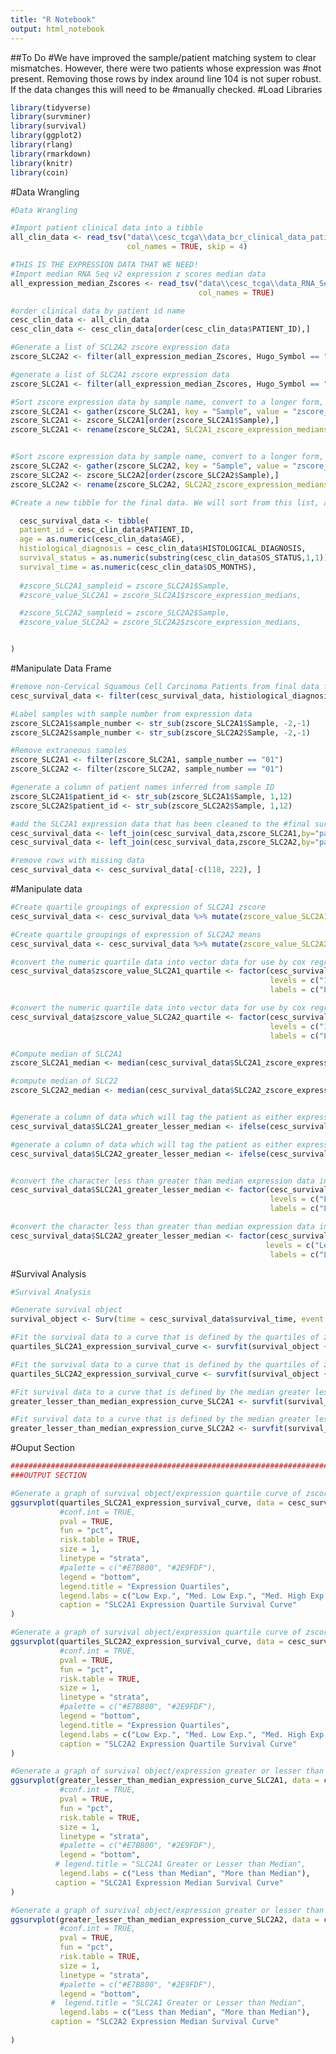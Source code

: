 ---
title: "R Notebook"
output: html_notebook
---

##To Do
#We have improved the sample/patient matching system to clear mismatches. However, there were two patients whose expression was #not present. Removing those rows by index around line 104 is not super robust. If the data changes this will need to be #manually checked.
#Load Libraries
```{r}
library(tidyverse) 
library(survminer)
library(survival)
library(ggplot2)
library(rlang)
library(rmarkdown)
library(knitr)
library(coin)
```

#Data Wrangling
```{r}
#Data Wrangling

#Import patient clinical data into a tibble
all_clin_data <- read_tsv("data\\cesc_tcga\\data_bcr_clinical_data_patient.txt", 
                          col_names = TRUE, skip = 4)

#THIS IS THE EXPRESSION DATA THAT WE NEED!
#Import median RNA Seq v2 expression z scores median data
all_expression_median_Zscores <- read_tsv("data\\cesc_tcga\\data_RNA_Seq_v2_mRNA_median_Zscores.txt",
                                          col_names = TRUE)

#order clinical data by patient id name
cesc_clin_data <- all_clin_data
cesc_clin_data <- cesc_clin_data[order(cesc_clin_data$PATIENT_ID),]

#Generate a list of SCL2A2 zscore expression data
zscore_SLC2A2 <- filter(all_expression_median_Zscores, Hugo_Symbol == "SLC2A2")

#generate a list of SLC2A1 zscore expression data
zscore_SLC2A1 <- filter(all_expression_median_Zscores, Hugo_Symbol == "SLC2A1")

#Sort zscore expression data by sample name, convert to a longer form, SLC2A2
zscore_SLC2A1 <- gather(zscore_SLC2A1, key = "Sample", value = "zscore_expression_medians", 3:308)
zscore_SLC2A1 <- zscore_SLC2A1[order(zscore_SLC2A1$Sample),]
zscore_SLC2A1 <- rename(zscore_SLC2A1, SLC2A1_zscore_expression_medians = zscore_expression_medians)


#Sort zscore expression data by sample name, convert to a longer form, SLC2A1
zscore_SLC2A2 <- gather(zscore_SLC2A2, key = "Sample", value = "zscore_expression_medians", 3:308)
zscore_SLC2A2 <- zscore_SLC2A2[order(zscore_SLC2A2$Sample),]
zscore_SLC2A2 <- rename(zscore_SLC2A2, SLC2A2_zscore_expression_medians = zscore_expression_medians)
```



```{r}

#Create a new tibble for the final data. We will sort from this list, and then do a sample ID check to load it with expression data.

  cesc_survival_data <- tibble(
  patient_id = cesc_clin_data$PATIENT_ID,
  age = as.numeric(cesc_clin_data$AGE),
  histiological_diagnosis = cesc_clin_data$HISTOLOGICAL_DIAGNOSIS,
  survival_status = as.numeric(substring(cesc_clin_data$OS_STATUS,1,1)),
  survival_time = as.numeric(cesc_clin_data$OS_MONTHS),
  
  #zscore_SLC2A1_sampleid = zscore_SLC2A1$Sample,
  #zscore_value_SLC2A1 = zscore_SLC2A1$zscore_expression_medians,

  #zscore_SLC2A2_sampleid = zscore_SLC2A2$Sample,
  #zscore_value_SLC2A2 = zscore_SLC2A2$zscore_expression_medians,


)


```


#Manipulate Data Frame
```{r}
#remove non-Cervical Squamous Cell Carcinoma Patients from final data frame
cesc_survival_data <- filter(cesc_survival_data, histiological_diagnosis == "Cervical Squamous Cell Carcinoma")

#Label samples with sample number from expression data
zscore_SLC2A1$sample_number <- str_sub(zscore_SLC2A1$Sample, -2,-1)
zscore_SLC2A2$sample_number <- str_sub(zscore_SLC2A2$Sample, -2,-1)

#Remove extraneous samples
zscore_SLC2A1 <- filter(zscore_SLC2A1, sample_number == "01")
zscore_SLC2A2 <- filter(zscore_SLC2A2, sample_number == "01")

#generate a column of patient names inferred from sample ID
zscore_SLC2A1$patient_id <- str_sub(zscore_SLC2A1$Sample, 1,12)
zscore_SLC2A2$patient_id <- str_sub(zscore_SLC2A2$Sample, 1,12)

#add the SLC2A1 expression data that has been cleaned to the #final survival analysis data frame
cesc_survival_data <- left_join(cesc_survival_data,zscore_SLC2A1,by="patient_id")
cesc_survival_data <- left_join(cesc_survival_data,zscore_SLC2A2,by="patient_id")

#remove rows with missing data
cesc_survival_data <- cesc_survival_data[-c(118, 222), ]

```  



#Manipulate data
```{r}

#Create quartile groupings of expression of SLC2A1 zscore
cesc_survival_data <- cesc_survival_data %>% mutate(zscore_value_SLC2A1_quartile = ntile(cesc_survival_data$SLC2A1_zscore_expression_medians, 4))

#Create quartile groupings of expression of SLC2A2 means
cesc_survival_data <- cesc_survival_data %>% mutate(zscore_value_SLC2A2_quartile = ntile(cesc_survival_data$SLC2A2_zscore_expression_medians, 4))

#convert the numeric quartile data into vector data for use by cox regression
cesc_survival_data$zscore_value_SLC2A1_quartile <- factor(cesc_survival_data$zscore_value_SLC2A1_quartile,
                                                          levels = c("1","2","3","4"),
                                                          labels = c("Low Exp.", "Med. Low Exp.", "Med. High Exp.", "High Exp."))

#convert the numeric quartile data into vector data for use by cox regression
cesc_survival_data$zscore_value_SLC2A2_quartile <- factor(cesc_survival_data$zscore_value_SLC2A2_quartile,
                                                          levels = c("1","2","3","4"),
                                                          labels = c("Low Exp.", "Med. Low Exp.", "Med. High Exp.", "High Exp."))

#Compute median of SLC2A1
zscore_SLC2A1_median <- median(cesc_survival_data$SLC2A1_zscore_expression_medians)

#compute median of SLC22
zscore_SLC2A2_median <- median(cesc_survival_data$SLC2A2_zscore_expression_medians)


#generate a column of data which will tag the patient as either expressing SLC2A1 above the median or below the median
cesc_survival_data$SLC2A1_greater_lesser_median <- ifelse(cesc_survival_data$SLC2A1_zscore_expression_medians > zscore_SLC2A1_median, "More Than Median", "Less Than Median")

#generate a column of data which will tag the patient as either expressing SLC2A2 above the median or below the median
cesc_survival_data$SLC2A2_greater_lesser_median <- ifelse(cesc_survival_data$SLC2A2_zscore_expression_medians > zscore_SLC2A2_median, "More Than Median", "Less Than Median")


#convert the character less than greater than median expression data into factor data for use by survival function and cox regressions
cesc_survival_data$SLC2A1_greater_lesser_median <- factor(cesc_survival_data$SLC2A1_greater_lesser_median,
                                                          levels = c("Less Than Median","More Than Median"),
                                                          labels = c("Less Than Median","More Than Median"))

#convert the character less than greater than median expression data into factor data for use by survival function and cox regressions
cesc_survival_data$SLC2A2_greater_lesser_median <- factor(cesc_survival_data$SLC2A2_greater_lesser_median,
                                                         levels = c("Less Than Median","More Than Median"),
                                                          labels = c("Less Than Median","More Than Median"))
```





#Survival Analysis
```{r}
#Survival Analysis

#Generate survival object
survival_object <- Surv(time = cesc_survival_data$survival_time, event = cesc_survival_data$survival_status)

#Fit the survival data to a curve that is defined by the quartiles of zscore SLC2A1
quartiles_SLC2A1_expression_survival_curve <- survfit(survival_object ~ zscore_value_SLC2A1_quartile, data = cesc_survival_data)

#Fit the survival data to a curve that is defined by the quartiles of zscore SLC2A1
quartiles_SLC2A2_expression_survival_curve <- survfit(survival_object ~ zscore_value_SLC2A2_quartile, data = cesc_survival_data)

#Fit survival data to a curve that is defined by the median greater lesser than values
greater_lesser_than_median_expression_curve_SLC2A1 <- survfit(survival_object ~ SLC2A1_greater_lesser_median, data = cesc_survival_data )

#Fit survival data to a curve that is defined by the median greater lesser than values
greater_lesser_than_median_expression_curve_SLC2A2 <- survfit(survival_object ~ SLC2A2_greater_lesser_median, data = cesc_survival_data )
```
#Ouput Section
```{r}
###############################################################################################
###OUTPUT SECTION

#Generate a graph of survival object/expression quartile curve of zscore SLC2A1 median quartiles
ggsurvplot(quartiles_SLC2A1_expression_survival_curve, data = cesc_survival_data, 
           #conf.int = TRUE,
           pval = TRUE,
           fun = "pct",
           risk.table = TRUE,
           size = 1,
           linetype = "strata",
           #palette = c("#E7B800", "#2E9FDF"),
           legend = "bottom",
           legend.title = "Expression Quartiles",
           legend.labs = c("Low Exp.", "Med. Low Exp.", "Med. High Exp.", "High Exp."),
           caption = "SLC2A1 Expression Quartile Survival Curve"
)

#Generate a graph of survival object/expression quartile curve of zscore SLC2A2 median quartiles
ggsurvplot(quartiles_SLC2A2_expression_survival_curve, data = cesc_survival_data, 
           #conf.int = TRUE,
           pval = TRUE,
           fun = "pct",
           risk.table = TRUE,
           size = 1,
           linetype = "strata",
           #palette = c("#E7B800", "#2E9FDF"),
           legend = "bottom",
           legend.title = "Expression Quartiles",
           legend.labs = c("Low Exp.", "Med. Low Exp.", "Med. High Exp.", "High Exp."),
           caption = "SLC2A2 Expression Quartile Survival Curve"
)

#Generate a graph of survival object/expression greater or lesser than median curve of zscore SLC2A1 median
ggsurvplot(greater_lesser_than_median_expression_curve_SLC2A1, data = cesc_survival_data, 
           #conf.int = TRUE,
           pval = TRUE,
           fun = "pct",
           risk.table = TRUE,
           size = 1,
           linetype = "strata",
           #palette = c("#E7B800", "#2E9FDF"),
           legend = "bottom",
          # legend.title = "SLC2A1 Greater or Lesser than Median",
           legend.labs = c("Less than Median", "More than Median"),
          caption = "SLC2A1 Expression Median Survival Curve"
)           

#Generate a graph of survival object/expression greater or lesser than median curve of zscore SLC2A1 median
ggsurvplot(greater_lesser_than_median_expression_curve_SLC2A2, data = cesc_survival_data, 
           #conf.int = TRUE,
           pval = TRUE,
           fun = "pct",
           risk.table = TRUE,
           size = 1,
           linetype = "strata",
           #palette = c("#E7B800", "#2E9FDF"),
           legend = "bottom",
         #  legend.title = "SLC2A1 Greater or Lesser than Median",
           legend.labs = c("Less than Median", "More than Median"),
         caption = "SLC2A2 Expression Median Survival Curve"
         
)           
```

